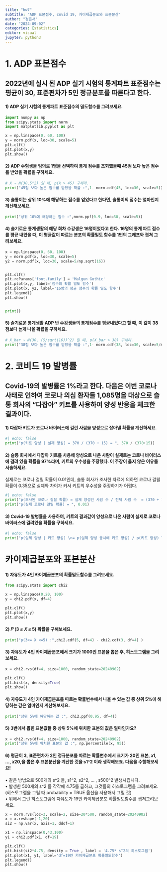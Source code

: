 ```yaml
---
title: "hw7"
subtitle: "ADP 표본점수, covid 19, 카이제곱분포와 표본분산"
author: "정은서"
date: "2024-09-02"
categories: [statistics]
editor: visual
jupyter: python3
---
```


# 1. ADP 표본점수  


## 2022년에 실시 된 ADP 실기 시험의 통계파트 표준점수는 평균이 30, 표준편차가 5인 정규분포를 따른다고 한다.    
#### 1) ADP 실기 시험의 통계파트 표준점수의 밀도함수를 그려보세요.  
```python
import numpy as np
from scipy.stats import norm
import matplotlib.pyplot as plt

x = np.linspace(0, 60, 100)
y = norm.pdf(x, loc=30, scale=5)
plt.clf()
plt.plot(x,y)
plt.show()
```

#### 2) ADP 수험생을 임의로 1명을 선택하여 통계 점수를 조회했을때 45점 보다 높은 점수를 받았을 확률을 구하세요.
```python
# X ~ N(30,5^2) 일 때, p(X > 45) 구해라.
print("45점 보다 높은 점수를 받았을 확률 :",1- norm.cdf(45, loc=30, scale=5))
```

#### 3) 슬통이는 상위 10%에 해당하는 점수를 얻었다고 한다면, 슬통이의 점수는 얼마인지 계산해보세요.
```python
print("상위 10%에 해당하는 점수 :",norm.ppf(0.9, loc=30, scale=5))
```

#### 4) 슬기로운 통계생활의 해당 회차 수강생은 16명이었다고 한다. 16명의 통계 파트 점수를 평균 내었을 때, 이 평균값이 따르는 분포의 확률밀도 함수를 1번의 그래프와 겹쳐 그려보세요.
```python
x = np.linspace(0, 60, 100)
y = norm.pdf(x, loc=30, scale=5)
y2 = norm.pdf(x, loc=30, scale=5/np.sqrt(16))


plt.clf()
plt.rcParams['font.family'] = 'Malgun Gothic'
plt.plot(x,y, label='점수의 확률 밀도 함수')
plt.plot(x, y2, label='16명의 평균 점수의 확률 밀도 함수')
plt.legend()
plt.show()


print()
```

#### 5) 슬기로운 통계생활 ADP 반 수강생들의 통계점수를 평균내었다고 할 때, 이 값이 38점보다 높게 나올 확률을 구하세요.  
```python
# X_bar ~ N(30, (5/sqrt(16))^2) 일 때, p(X_bar > 38) 구해라.
print("38점 보다 높은 점수를 받았을 확률 :",1- norm.cdf(38, loc=30, scale=5/np.sqrt(16)))
```
#  



# 2. 코비드 19 발병률
## Covid‑19의 발병률은 1%라고 한다. 다음은 이번 코로나 사태로 인하여 코로나 의심 환자들 1,085명을 대상으로 슬통 회사의 “다잡아” 키트를 사용하여 양성 반응을 체크한 결과이다.

#### 1) 다잡아 키트가 코로나 바이러스에 걸린 사람을 양성으로 잡아낼 확률을 계산하세요.
```python
#| echo: false
print("p(키트 양성 | 실제 양성) = 370 / (370 + 15) = ", 370 / (370+15))
```



#### 2) 슬통 회사에서 다잡아 키트를 사용해 양성으로 나온 사람이 실제로는 코로나 바이러스에 걸려 있을 확률을 97%라며, 키트의 우수성을 주장했다. 이 주장이 옳지 않은 이유를 서술하세요.
실제로는 코로나 걸릴 확률이 0.01인데, 슬통 회사가 조사한 자료에 의하면 코로나 걸릴 확률이 0.35으로 실제와 차이가 커서 키트의 우수성을 주장하기가 어렵다.
```python
#| echo: false
print("p(조사된 코로나 걸릴 확률) = 실제 양성인 사람 수 / 전체 사람 수  = (370 + 15) / (370 + 10 + 15 + 690) = ", (370 + 15) / (370 + 10 + 15 + 690))
print("p(실제 코로나 걸릴 확률) = ", 0.01)
```

#### 3) Covid‑19 발병률을 사용하여, 키트의 결과값이 양성으로 나온 사람이 실제로 코로나 바이러스에 걸려있을 확률을 구하세요.  
```python
#| echo: false
print("p(실제 양성 | 키트 양성) \n= p(실제 양성 동시에 키트 양성) / p(키트 양성) \n= p(실제 양성)*p(키트 양성 | 실제 양성) / {p(실제 양성)*p(키트 양성 | 실제 양성) + p(실제 음성)*p(키트 양성 | 실제 음성)} \n= 0.01*370/(370+15) / {0.01*370/(370+15) + (1-0.01)*10/(10+690)} \n=", (0.01*370/(370+15)) / (0.01*370/(370+15) + (1-0.01)*10/(10+690)))
```




#  






# 카이제곱분포와 표본분산

#### 1) 자유도가 4인 카이제곱분포의 확률밀도함수를 그려보세요.
```python
from scipy.stats import chi2

x = np.linspace(0,20, 100)
y = chi2.pdf(x, df=4)

plt.clf()
plt.plot(x,y)
plt.show()
```

#### 2) 𝑃 (3 ≤ 𝑋 ≤ 5) 확률을 구해보세요.
```python
print("p(3<= X <=5) :",chi2.cdf(5, df=4) - chi2.cdf(3, df=4) )
```

#### 3) 자유도가 4인 카이제곱분포에서 크기가 1000인 표본을 뽑은 후, 히스토그램을 그려보세요.
```python
x = chi2.rvs(df=4, size=1000, random_state=20240902)

plt.clf()
plt.hist(x, density=True)
plt.show()
```

#### 4) 자유도가 4인 카이제곱분포를 따르는 확률변수에서 나올 수 있는 값 중 상위 5%에 해당하는 값은 얼마인지 계산해보세요.
```python
print("상위 5%에 해당하는 값 :", chi2.ppf(0.95, df=4))
```

#### 5) 3번에서 뽑힌 표본값들 중 상위 5%에 위치한 표본의 값은 얼마인가요?
```python
x = chi2.rvs(df=4, size=1000, random_state=20240902)
print("상위 5%에 위치한 표본의 값 :", np.percentile(x, 95))
```

#### 6) 평균이 3, 표준편차가 2인 정규분포를 따르는 확률변수에서 크기가 20인 표본, 𝑥1, ..., 𝑥20,을 뽑은 후 표본분산을 계산한 것을 s1^2 이라 생각해보죠. 다음을 수행해보세요!
• 같은 방법으로 500개의 s^2 들, s1^2, s2^2, ... , s500^2 발생시킵니다.  
• 발생한 500개의 s^2 들 각각에 4.75를 곱하고, 그것들의 히스토그램을 그려보세요. (히스토그램을 그릴 때 probability = TRUE 옵션을 사용해서 그릴 것)  
• 위에서 그린 히스토그램에 자유도가 19인 카이제곱분포 확률밀도함수를 겹쳐그려보세요.  
```python
x = norm.rvs(loc=3, scale=2, size=20*500, random_state=20240902)
x = x.reshape(-1,20)
si2 = np.var(x, axis=1, ddof=1)

x1 = np.linspace(0,43,100)
y1 = chi2.pdf(x1, df=19)

plt.clf()
plt.hist(si2*4.75, density = True , label = '4.75* s^2의 히스토그램')
plt.plot(x1, y1, label='df=19인 카이제곱분포 확률밀도함수')
plt.legend()
plt.show()
```

